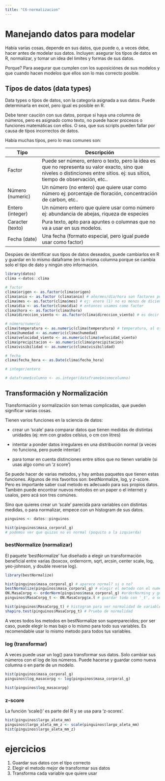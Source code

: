 ```yaml
---
title: "C6-normalizacion"
---
```


# Manejando datos para modelar

Había varías cosas, depende en sus datos, que puede o, a veces debe, hacer antes de modelar sus datos. Incluyen: asegurar los típos de datos en R, normalizar, y tomar un idea del limites y formas de sus datos.

Porque? Para asegurar que cumplen con los suposiciónes de sus modelos y que cuando hacen modelos que ellos son lo mas correcto posible.

## Típos de datos (data types)

Data types o típos de datos, son la categoría asignada a sus datos. Puede determinarla en excel, pero igual es posible en R.

Debe tener caución con sus datos, porque si haya una columna de números, pero es asignado como texto, no puede hacer procesos o funciones matemáticas con ellos. O sea, que sus scripts pueden fallar por causa de típos incorrectos de datos.

Había muchas típos, pero lo mas comunes son:

| Típo             | Descripción                                                                                                                                                                     |
|----------------|--------------------------------------------------------|
| Factor           | Puede ser número, entero o texto, pero la idea es que no representa su valor exacto, sino que niveles o distinciones entre sitios. ej: sus sitios, tiempo de observación, etc.. |
| Número (numeric) | Un número (no entero) que quiere usar como número ej: porcentaje de floración, concentración de carbon, etc..                                                                   |
| Entero (integer) | Un número entero que quiere usar como número ej: abundancia de abejas, riqueza de especies                                                                                      |
| Caracter (texto) | Pura texto, apto para apuntes o columnas que no va a usar en sus modelos.                                                                                                       |
| Fecha (date)     | Una fecha (formato especial, pero igual puede usar como factor)                                                                                                                 |

Despúes de identificar sus típos de datos deseados, puede cambiarlos en R y guardar en lo mismo dataframe (en la misma columna porque se cambia solo el típo de dato y ningún otro información.

```r
library(datos)
clima <-datos::clima

# factor
clima$origen <- as.factor(clima$origen) 
clima$anio <- as.factor (clima$anio) # año/mes/día/hora son factores porque números mas grandes no realmente son mas
clima$mes <- as.factor(clima$mes) # ej: enero (1) no es menos de diciembre (12), y como número aparece así
clima$dia <- as.factor(clima$dia) # entonces usamos como factor
clima$hora <- as.factor(clima$hora)
clima$direccion_viento <- as.factor(clima$direccion_viento) # es decir N/S/E/W no valores

# número/numeric
clima$temperatura <- as.numeric(clima$temperatura) # temperatura, al otro lado, si realmente cambia cuando crece
clima$humedad <- as.numeric(clima$humedad)
clima$velocidad_viento <- as.numeric(clima$velocidad_viento)
clima$precipitacion <- as.numeric(clima$precipitacion)
clima$visibilidad <- as.numeric(clima$visibilidad)

# fecha
clima$fecha_hora <- as.Date(clima$fecha_hora)

# integer/entero

# dataframe$columno <- as.integer(dataframe$mismocolumno)


```

## Transformación y Normalización

Transformación y sormalización son temas complicadas, que pueden significar varias cosas.

Tienen varios funciones en la sciencia de datos:

-   crear un 'scale' para comparar datos que tienen medidas de distintas unidades (ej: mm con grados celsius, o cm con litres)

-   intentar a ponder datos irregulares en una distribución normal (a veces no funciona, pero puede intentar)

-   para tomar en cuenta distinciones entre sitios que no tienen variable (si usas algo como un 'z score')

Se puede hacer de varias metodos, y hay ambas paquetes que tienen estas funciones. Algunos de mis favoritos son: bestNormalize, log, y z-score. Pero es importante saber cual metodo es adecuado para sus propios datos. También puede encontrar nuevos metodos en un paper o el internet y usalos, pero acá son tres comúnes.

Sino que quieres crear un 'scale' parecida para variables con distintas medidas, o para normalizar, empece con un histogram de sus datos.

```r
pinguinos <- datos::pinguinos

hist(pinguinos$masa_corporal_g)
# podemos ver que quizas no es normal (poquito a la izquierda)
```

### bestNormalize (normalizar)

El paquete 'bestNormalize' fue diseñado a elegir un transformación beneficial entre varias (boxcox, ordernorm, sqrt, arcsin, center scale, log, yeo-johnson, y double reverse log).

```r
library(bestNormalize)

hist(pinguinos$masa_corporal_g) # aparece normal? si o no?
bestNormalize(pinguinos$masa_corporal_g) # elegir el metodo con el numero mas bajo (aca ordernorm)
ON.MasaCorpg <- orderNorm(pinguinos$masa_corporal_g) #orderNorming y guardar como factor
pinguinos$MasaCorpg_t <- ON.MasaCorpg$x.t # guardar todo con '_t', o sea, fue transformado

hist(pinguinos$MasaCorpg_t) # histogram para ver normalidad de variable
shapiro.test(pinguinos$MasaCorpg_t) # Prueba de normalidad
```

A veces todos los metodos en bestNormalize son superparecidos; por ser caso, puede elegir lo mas bajo o lo mismo para todo sus variables. Es recomendable usar lo mismo metodo para todos tus variables.

### log (transformar)

A veces puede usar un log() para transformar sus datos. Solo cambiar sus números con el log de los números. Puede hacerse y guardar como nueva columna o en parte de un modelo.

```r
hist(pinguinos$masa_corporal_g)
pinguinos$log_masacorpg <- log(pinguinos$masa_corporal_g)

hist(pinguinos$log_masacorpg)

```

### z-score

La función 'scale()' es parte del R y se usa para 'z-scores'.

```r
hist(pinguinos$largo_aleta_mm)
pinguinos$largo_aleta_mm_z <- scale(pinguinos$largo_aleta_mm)
hist(pinguinos$largo_aleta_mm_z)
```

# ejercicios

1.  Guardar sus datos con el típo correcto
2.  Elegir el metodo mejor de transformar sus datos
3.  Transforma cada variable que quiere usar
